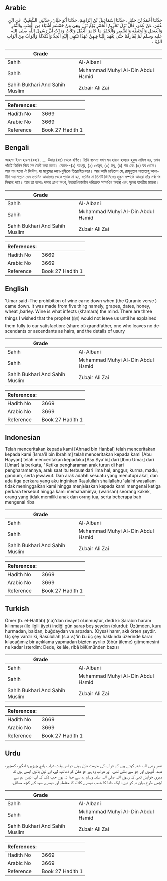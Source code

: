## Arabic


<div dir="rtl" lang="ar" style={{fontSize:'larger',backgroundColor:'#f8f9fa',padding:20}}>
حَدَّثَنَا أَحْمَدُ بْنُ حَنْبَلٍ، حَدَّثَنَا إِسْمَاعِيلُ بْنُ إِبْرَاهِيمَ، حَدَّثَنَا أَبُو حَيَّانَ، حَدَّثَنِي الشَّعْبِيُّ، عَنِ ابْنِ عُمَرَ، عَنْ عُمَرَ، قَالَ نَزَلَ تَحْرِيمُ الْخَمْرِ يَوْمَ نَزَلَ وَهِيَ مِنْ خَمْسَةِ أَشْيَاءَ مِنَ الْعِنَبِ وَالتَّمْرِ وَالْعَسَلِ وَالْحِنْطَةِ وَالشَّعِيرِ وَالْخَمْرُ مَا خَامَرَ الْعَقْلَ وَثَلاَثٌ وَدِدْتُ أَنَّ رَسُولَ اللَّهِ صلى الله عليه وسلم لَمْ يُفَارِقْنَا حَتَّى يَعْهَدَ إِلَيْنَا فِيهِنَّ عَهْدًا نَنْتَهِي إِلَيْهِ الْجَدُّ وَالْكَلاَلَةُ وَأَبْوَابٌ مِنْ أَبْوَابِ الرِّبَا ‏.‏
</div>
<div style={{backgroundColor:'#f8f9fa',padding:20, marginBottom: 10}}><table> <thead> <tr> <th>Grade</th> <th></th> </tr> </thead> <tbody> <tr><td>Sahih</td><td>Al-Albani</td></tr><tr><td>Sahih</td><td>Muhammad Muhyi Al-Din Abdul Hamid</td></tr><tr><td>Sahih Bukhari And Sahih Muslim</td><td>Zubair Ali Zai</td></tr></tbody></table><table> <thead> <tr> <th>References:</th> <th></th> </tr> </thead> <tbody><tr><td>Hadith No</td><td>3669</td></tr><tr><td>Arabic No</td><td>3669</td></tr><tr><td>Reference</td><td>Book 27 Hadith 1</td></tr></tbody></table></div>

## Bengali


<div dir="ltr" lang="bn" style={{fontSize:'larger',backgroundColor:'#f8f9fa',padding:20}}>
আহমদ ইবন হাম্বল (রহঃ) ..... উমার (রাঃ) থেকে বর্ণিত। তিনি বলেনঃ যখন মদ হারাম হওয়ার হুকুম নাযিল হয়, তখন পাঁচটি জিনিস দিয়ে মদ তৈরী করা হতো। যেমন--(১) আংগুর, (২) খেজুর, (৩) মধু, (৪) গম এবং (৫) যব থেকে। আর মদ হলো ঐ জিনিস, যা মানুষের জ্ঞান-বুদ্ধিকে তিরোহিত করে। আর আমি চাইতাম যে, রাসূলুল্লাহ সাল্লাল্লাহু আলাইহি ওয়াসাল্লাম যেন ততদিন আমাদের থেকে পৃথক না হন, যতদিন না তিনটি জিনিসের হুকুম সম্পর্কে আমরা তাঁর সর্বশেষ সিদ্ধান্ত পাই। আর তা হলোঃ দাদার প্রাপ্য অংশ, উত্তরাধিকারহীন পরিত্যক্ত সস্পওির অবস্থা এবং সুদের যাবতীয় মামলা।
</div>
<div style={{backgroundColor:'#f8f9fa',padding:20, marginBottom: 10}}><table> <thead> <tr> <th>Grade</th> <th></th> </tr> </thead> <tbody> <tr><td>Sahih</td><td>Al-Albani</td></tr><tr><td>Sahih</td><td>Muhammad Muhyi Al-Din Abdul Hamid</td></tr><tr><td>Sahih Bukhari And Sahih Muslim</td><td>Zubair Ali Zai</td></tr></tbody></table><table> <thead> <tr> <th>References:</th> <th></th> </tr> </thead> <tbody><tr><td>Hadith No</td><td>3669</td></tr><tr><td>Arabic No</td><td>3669</td></tr><tr><td>Reference</td><td>Book 27 Hadith 1</td></tr></tbody></table></div>

## English


<div dir="ltr" lang="en" style={{fontSize:'larger',backgroundColor:'#f8f9fa',padding:20}}>
’Umar said :The prohibition of wine came down when (the Quranic verse ) came down. It was made from five thing namely, grapes, dates, honey, wheat ,barley. Wine is what infects (khamara) the mind. There are three things I wished that the prophet (ﷺ) would not leave us until he explained them fully to our satisfaction: (share of) grandfather, one who leaves no descendants or ascendants as hairs, and the details of usury
</div>
<div style={{backgroundColor:'#f8f9fa',padding:20, marginBottom: 10}}><table> <thead> <tr> <th>Grade</th> <th></th> </tr> </thead> <tbody> <tr><td>Sahih</td><td>Al-Albani</td></tr><tr><td>Sahih</td><td>Muhammad Muhyi Al-Din Abdul Hamid</td></tr><tr><td>Sahih Bukhari And Sahih Muslim</td><td>Zubair Ali Zai</td></tr></tbody></table><table> <thead> <tr> <th>References:</th> <th></th> </tr> </thead> <tbody><tr><td>Hadith No</td><td>3669</td></tr><tr><td>Arabic No</td><td>3669</td></tr><tr><td>Reference</td><td>Book 27 Hadith 1</td></tr></tbody></table></div>

## Indonesian


<div dir="ltr" lang="id" style={{fontSize:'larger',backgroundColor:'#f8f9fa',padding:20}}>
Telah menceritakan kepada kami [Ahmad bin Hanbal] telah menceritakan kepada kami [Isma'il bin Ibrahim] telah menceritakan kepada kami [Abu Hayyan] telah menceritakan kepadaku [Asy Sya'bi] dari [Ibnu Umar] dari [Umar] ia berkata, "Ketika pengharaman arak turun di hari pengharamannya, arak saat itu terbuat dari lima hal; anggur, kurma, madu, gandum, serta jewawut. Dan arak adalah sesuatu yang menutupi akal, dan ada tiga perkara yang aku inginkan Rasulullah shallallahu 'alaihi wasallam tidak meninggalkan kami hingga menjelaskan kepada kami mengenai ketiga perkara tersebut hingga kami memahaminya; (warisan) seorang kakek, orang yang tidak memiliki anak dan orang tua, serta beberapa bab mengenai riba
</div>
<div style={{backgroundColor:'#f8f9fa',padding:20, marginBottom: 10}}><table> <thead> <tr> <th>Grade</th> <th></th> </tr> </thead> <tbody> <tr><td>Sahih</td><td>Al-Albani</td></tr><tr><td>Sahih</td><td>Muhammad Muhyi Al-Din Abdul Hamid</td></tr><tr><td>Sahih Bukhari And Sahih Muslim</td><td>Zubair Ali Zai</td></tr></tbody></table><table> <thead> <tr> <th>References:</th> <th></th> </tr> </thead> <tbody><tr><td>Hadith No</td><td>3669</td></tr><tr><td>Arabic No</td><td>3669</td></tr><tr><td>Reference</td><td>Book 27 Hadith 1</td></tr></tbody></table></div>

## Turkish


<div dir="ltr" lang="tr" style={{fontSize:'larger',backgroundColor:'#f8f9fa',padding:20}}>
Ömer (b. el-Hattâb) (r.a)'dan rivayet olunmuştur, dedi ki: Şarabın haram kılınması (ile ilgili âyet) indiği gün şarap beş şeyden (olurdu): Üzümden, kuru hurmadan, baldan, buğdaydan ve arpadan. (Oysa) hamr, aklı örten şeydir. Üç şey vardır ki, Rasûlullah (s.a.v.)'in bu üç şey hakkında üzerinde karar kılacağımız bir açıklama yapmadan bizden ayrılıp (öbür âleme) gitmemesini ne kadar isterdim: Dede, kelâle, ribâ bölümünden bazısı
</div>
<div style={{backgroundColor:'#f8f9fa',padding:20, marginBottom: 10}}><table> <thead> <tr> <th>Grade</th> <th></th> </tr> </thead> <tbody> <tr><td>Sahih</td><td>Al-Albani</td></tr><tr><td>Sahih</td><td>Muhammad Muhyi Al-Din Abdul Hamid</td></tr><tr><td>Sahih Bukhari And Sahih Muslim</td><td>Zubair Ali Zai</td></tr></tbody></table><table> <thead> <tr> <th>References:</th> <th></th> </tr> </thead> <tbody><tr><td>Hadith No</td><td>3669</td></tr><tr><td>Arabic No</td><td>3669</td></tr><tr><td>Reference</td><td>Book 27 Hadith 1</td></tr></tbody></table></div>

## Urdu


<div dir="rtl" lang="ur" style={{fontSize:'larger',backgroundColor:'#f8f9fa',padding:20}}>
عمر رضی اللہ عنہ کہتے ہیں کہ شراب کی حرمت نازل ہوئی تو اس وقت شراب پانچ چیزوں: انگور، کھجور، شہد، گیہوں اور جو سے بنتی تھی، اور شراب وہ ہے جو عقل کو ڈھانپ لے، اور تین باتیں ایسی ہیں کہ میری خواہش تھی کہ رسول اللہ صلی اللہ علیہ وسلم ہم سے جدا نہ ہوں جب تک کہ آپ انہیں ہم سے اچھی طرح بیان نہ کر دیں: ایک دادا کا حصہ، دوسرے کلالہ کا معاملہ اور تیسرے سود کے کچھ مسائل۔
</div>
<div style={{backgroundColor:'#f8f9fa',padding:20, marginBottom: 10}}><table> <thead> <tr> <th>Grade</th> <th></th> </tr> </thead> <tbody> <tr><td>Sahih</td><td>Al-Albani</td></tr><tr><td>Sahih</td><td>Muhammad Muhyi Al-Din Abdul Hamid</td></tr><tr><td>Sahih Bukhari And Sahih Muslim</td><td>Zubair Ali Zai</td></tr></tbody></table><table> <thead> <tr> <th>References:</th> <th></th> </tr> </thead> <tbody><tr><td>Hadith No</td><td>3669</td></tr><tr><td>Arabic No</td><td>3669</td></tr><tr><td>Reference</td><td>Book 27 Hadith 1</td></tr></tbody></table></div>